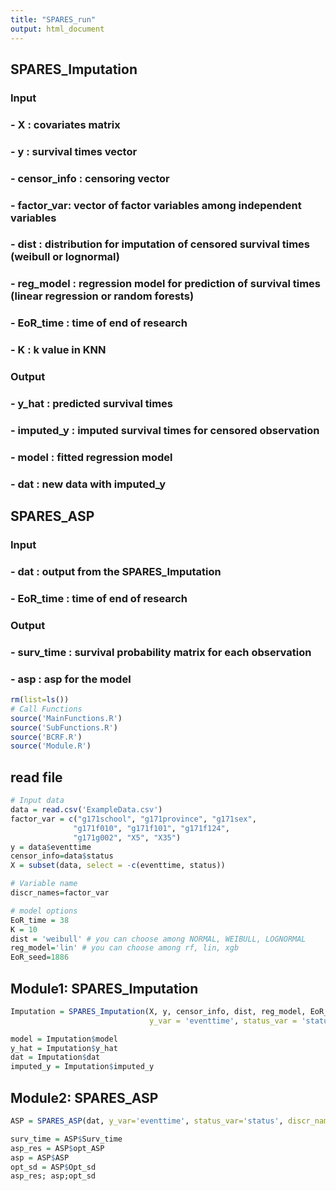 ```yaml
---
title: "SPARES_run"
output: html_document
---
```


## SPARES_Imputation

### Input
### - X : covariates matrix
### - y : survival times vector
### - censor_info : censoring vector
### - factor_var: vector of factor variables among independent variables
### - dist : distribution for imputation of censored survival times (weibull or lognormal)
### - reg_model : regression model for prediction of survival times (linear regression or random forests)
### - EoR_time : time of end of research
### - K : k value in KNN

### Output
### - y_hat : predicted survival times
### - imputed_y : imputed survival times for censored observation
### - model : fitted regression model
### - dat : new data with imputed_y

## SPARES_ASP

### Input
### - dat : output from the SPARES_Imputation
### - EoR_time : time of end of research

### Output
### - surv_time : survival probability matrix for each observation
### - asp : asp for the model


```r
rm(list=ls())
# Call Functions
source('MainFunctions.R')
source('SubFunctions.R')
source('BCRF.R')
source('Module.R')
```

## read file
```r
# Input data
data = read.csv('ExampleData.csv')
factor_var = c("g171school", "g171province", "g171sex",
              "g171f010", "g171f101", "g171f124",
              "g171g002", "X5", "X35")
y = data$eventtime
censor_info=data$status
X = subset(data, select = -c(eventtime, status))

# Variable name
discr_names=factor_var

# model options
EoR_time = 38
K = 10
dist = 'weibull' # you can choose among NORMAL, WEIBULL, LOGNORMAL
reg_model='lin' # you can choose among rf, lin, xgb
EoR_seed=1886

```



## Module1: SPARES_Imputation
```r
Imputation = SPARES_Imputation(X, y, censor_info, dist, reg_model, EoR_time, K,
                               y_var = 'eventtime', status_var = 'status', discr_names=factor_var)

model = Imputation$model
y_hat = Imputation$y_hat
dat = Imputation$dat
imputed_y = Imputation$imputed_y
```

## Module2: SPARES_ASP
```r
ASP = SPARES_ASP(dat, y_var='eventtime', status_var='status', discr_names=factor_var, EoR_time)

surv_time = ASP$Surv_time
asp_res = ASP$opt_ASP
asp = ASP$ASP
opt_sd = ASP$Opt_sd
asp_res; asp;opt_sd
```

